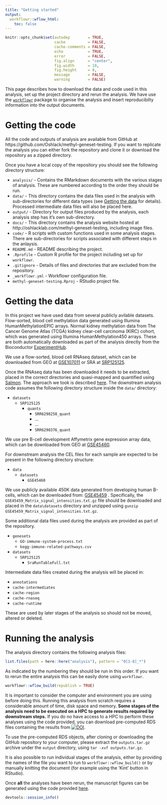 ```yaml
---
title: "Getting started"
output:
  workflowr::wflow_html:
    toc: false
---
```


```r
knitr::opts_chunk$set(autodep        = TRUE,
                      cache          = FALSE,
                      cache.comments = FALSE,
                      echo           = TRUE,
                      error          = FALSE,
                      fig.align      = "center",
                      fig.width      = 10,
                      fig.height     = 8,
                      message        = FALSE,
                      warning        = FALSE)
```

This page describes how to download the data and code used in this analysis,
set up the project directory and rerun the analysis. We have use the
[`workflowr`][workflowr] package to organise the analysis and insert
reproducibilty information into the output documents. 

Getting the code {#code}
================

All the code and outputs of analysis are available from GitHub at 
https://github.com/Oshlack/methyl-geneset-testing. If you want to replicate the 
analysis you can either fork the repository and clone it or download the 
repository as a zipped directory.

Once you have a local copy of the repository you should see the following
directory structure:

* `analysis/` - Contains the RMarkdown documents with the various stages of
  analysis. These are numbered according to the order they should be run.
* `data/` - This directory contains the data files used in the analysis with
  sub-directories for different data types (see [Getting the data](#data) for
  details). Processed intermediate data files will also be placed here.
* `output/` - Directory for output files produced by the analysis, each analysis
  step has it's own sub-directory.
* `docs/` - This directory contains the analysis website hosted at 
  http://oshlacklab.com/methyl-geneset-testing, including image files.
* `code/` - R scripts with custom functions used in some analysis stages. There
  are sub-directories for scripts associated with different steps in the 
  anlaysis.
* `README.md` - README describing the project.
* `.Rprofile` - Custom R profile for the project including set up for 
  `workflowr`.
* `.gitignore` - Details of files and directories that are excluded from the
  repository.
* `_workflowr.yml` - Workflowr configuration file.
* `methyl-geneset-testing.Rproj` - RStudio project file.


Getting the data {#data}
================

In this project we have used data from several publicly avilable datasets. 
Flow-sorted, blood cell methylation data generated using Illumina 
HumanMethylationEPIC arrays. Normal kidney methylation data from The Cancer
Genome Atlas (TCGA) kidney clear-cell carcinoma (KIRC) cohort, which was 
generated using Illumina HumanMethylation450 arrays. These are both 
automatically downloaded as part of the analysis directly from the Bioconductor
[ExperimentHub](expt-hub). 

We use a flow-sorted, blood cell RNAseq dataset,
which can be downloaded from GEO at [GSE107011](geo-rnaseq) or SRA at 
[SRP125125](sra-rnaseq).

Once the RNAseq data has been downloaded it needs to be extracted, placed in the 
correct directories and quasi-mapped and quantified using [Salmon](https://combine-lab.github.io/salmon/). The approach we took is 
described [here](expressionGenesets.html). The downstream analysis code assumes 
the following directory structure inside the `data/` directory:

* `datasets`
    * `SRP125125`
        * `quants`
            * `SRR6298258_quant`
            * ...
            * ...
            * `SRR6298376_quant`

We use pre B-cell development Affymetrix gene expression array data, 
which can be downloaded from GEO at [GSE45460](https://www.ncbi.nlm.nih.gov/geo/query/acc.cgi?acc=GSE45460).

For downstream analysis the CEL files for each sample are expected to be present 
in the following directory structure:

* `data`
    * `datasets`
        * `GSE45460`
       
We use publicly available 450K data generated from developing human B-cells,
which can be downloaded from: [GSE45459](https://www.ncbi.nlm.nih.gov/geo/query/acc.cgi?acc=GSE45459) .
Specifically, the `GSE45459_Matrix_signal_intensities.txt.gz` file should be 
downloaded and placed in the `data\datasets` directory and unzipped using `gunzip GSE45459_Matrix_signal_intensities.txt.gz`. 

Some additional data files used during the analysis are provided as part of the
repository. 

* `genesets`
    * `GO-immune-system-process.txt`
    * `kegg-immune-related-pathways.csv`
* `datasets`
    * `SRP125125`
        * `SraRunTableFull.txt`
        
Intermediate data files created during the analysis will be placed in: 

* `annotations`
* `cache-intermediates`
* `cache-region`
* `cache-rnaseq`
* `cache-runtime`

These are used by later stages of the analysis so should not be moved, altered 
or deleted.

Running the analysis {#analysis}
====================

The analysis directory contains the following analysis files:

```r
list.files(path = here::here("analysis"), pattern = "0[1-8]_*")
```

As indicated by the numbering they should be run in this order. If you want to
rerun the entire analysis this can be easily done using `workflowr`.

```r
workflowr::wflow_build(republish = TRUE)
```

It is important to consider the computer and environment you are using before
doing this. Running this analysis from scratch requires a considerable amount
of time, disk space and memory. **Some stages of the analysis need to be executed
on a HPC to generate results required by downstream steps.** If you do no have 
access to a HPC to perform these analyses using the code provided, you can 
download pre-computed RDS files containing the results from [![DOI](https://zenodo.org/badge/DOI/10.5281/zenodo.4005288.svg)](https://doi.org/10.5281/zenodo.4005288).

To use the pre-computed RDS objects, after cloning or downloading the GitHub repository to your computer, please extract the `outputs.tar.gz` archive under the `output` directory, using `tar -xvf outputs.tar.gz`.

It is also possible to run individual stages of the analysis, either by
providing the names of the file you want to run to `workflowr::wflow_build()` or
by manually knitting the document (for example using the 'Kint' button in
RStudio).

Once **all** the analyses have been rerun, the manuscript figures can be generated
using the code provided [here](figures.html). 

[expt-hub]: https://bioconductor.org/packages/release/bioc/html/ExperimentHub.html "ExperimentHub"
[geo-rnaseq]: https://www.ncbi.nlm.nih.gov/geo/query/acc.cgi?acc=GSE107011 "GSE107011"
[sra-rnaseq]: https://www.ncbi.nlm.nih.gov/sra?term=SRP125125 "SRP125125"
[workflowr]: https://jdblischak.github.io/workflowr/ "Workflowr"

```r
devtools::session_info()
```

